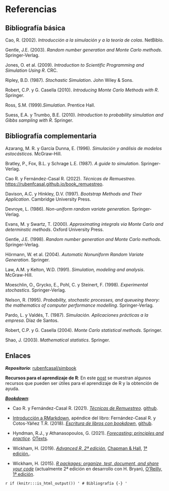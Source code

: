 # Referencias {-}

## Bibliografía básica {-}

Cao, R. (2002). *Introducción a la simulación y a la teoría de colas*. NetBiblo.

Gentle, J.E. (2003). *Random number generation and Monte Carlo methods*. Springer‐Verlag.

Jones, O. et al. (2009). *Introduction to Scientific Programming and Simulation Using R*. CRC. 

Ripley, B.D. (1987). *Stochastic Simulation*. John Wiley & Sons. 

Robert, C.P. y G. Casella (2010). *Introducing Monte Carlo Methods with R*. Springer. 

Ross, S.M. (1999).*Simulation*. Prentice Hall.

Suess, E.A. y Trumbo, B.E. (2010). *Introduction to probability simulation and Gibbs sampling with R*. Springer.


## Bibliografía complementaria {-}

Azarang, M. R. y García Dunna, E. (1996). *Simulación y análisis de modelos estocásticos*. McGraw-Hill.

Bratley, P., Fox, B.L. y Schrage L.E. (1987). *A guide to simulation*. Springer-Verlag.

Cao R. y Fernández-Casal R. (2022). *Técnicas de Remuestreo*. <https://rubenfcasal.github.io/book_remuestreo>.

Davison, A.C. y Hinkley, D.V. (1997). *Bootstrap Methods and Their Application*. Cambridge University Press.

Devroye, L. (1986). *Non-uniform random variate generation*. Springer-Verlag.

Evans, M. y Swartz, T. (2000). *Approximating integrals via Monte Carlo and determinstic methods*. Oxford University Press. 

Gentle, J.E. (1998). *Random number generation and Monte Carlo methods*. Springer-Verlag.

Hörmann, W. et al. (2004). *Automatic Nonuniform Random Variate Generation*. Springer. 

Law, A.M. y Kelton, W.D. (1991). *Simulation, modeling and analysis*. McGraw-Hill.

Moeschlin, O., Grycko, E., Pohl, C. y Steinert, F. (1998). *Experimental stochastics*. Springer-Verlag.

Nelson, R. (1995). *Probability, stochastic processes, and queueing theory: the mathematics of computer performance modelling*. Springer-Verlag.

Pardo, L. y Valdés, T. (1987). *Simulación. Aplicaciones prácticas a la empresa*. Díaz de Santos.

Robert, C.P. y G. Casella (2004). *Monte Carlo statistical methods*. Springer. 

Shao, J. (2003). *Mathematical statistics*. Springer.


## Enlaces {.unnumbered #links}


***Repositorio***: [rubenfcasal/simbook](https://github.com/rubenfcasal/simbook)

**Recursos para el aprendizaje de R**: En este [post](https://rubenfcasal.github.io/post/ayuda-y-recursos-para-el-aprendizaje-de-r) se muestran algunos recursos que pueden ser útiles para el aprendizaje de R y la obtención de ayuda.

[***Bookdown***](https://bookdown.org):

- Cao R. y Fernández-Casal R. (2021). *[Técnicas de Remuestreo](https://rubenfcasal.github.io/book_remuestreo)*. [github](https://github.com/rubenfcasal/book_remuestreo).

- [Introducción a RMarkdown](https://rubenfcasal.github.io/bookdown_intro/rmarkdown.html), apéndice del libro: Fernández-Casal R. y Cotos-Yáñez T.R. (2018). *[Escritura de libros con bookdown](https://rubenfcasal.github.io/bookdown_intro)*, [github](https://github.com/rubenfcasal/bookdown_intro).

- Hyndman, R.J., y Athanasopoulos, G. (2021). *[Forecasting: principles and practice](https://otexts.com/fpp3)*. [OTexts](https://www.amazon.es/dp/0987507133).

- Wickham, H. (2019). *[Advanced R, 2ª edición](https://adv-r.hadley.nz/)*, [Chapman & Hall](https://www.amazon.com/dp/0815384572), [1ª edición.](http://adv-r.had.co.nz/).

- Wickham, H. (2015). *[R packages: organize, test, document, and share your code](http://r-pkgs.had.co.nz/)* (actualmente 2ª edición en desarrollo con H. Bryan), [O'Reilly, 1ª edición](http://shop.oreilly.com/product/0636920034421.do).

`r if (knitr:::is_html_output()) '
# Bibliografía {-}
'`

